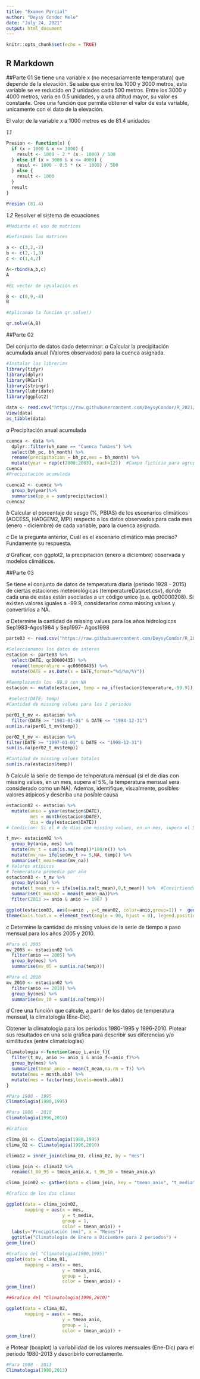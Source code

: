 ---
title: "Examen Parcial"
author: "Deysy Condor Melo"
date: "July 24, 2021"
output: html_document
---

```{r setup, include=FALSE}
knitr::opts_chunk$set(echo = TRUE)
```

## R Markdown

##Parte 01 
Se tiene una variable x (no necesariamente temperatura) que depende de la elevación. Se sabe que entre los 1000 y 3000 metros, esta variable se ve reducido en 2 unidades cada 500 metros. Entre los 3000 y 4000 metros, varía en 0.5 unidades, y a una altitud mayor, su valor es constante. Cree una función que permita obtener el valor de esta variable, unicamente con el dato de la elevación. 

El valor de la variable x a 1000 metros es de 81.4 unidades

*1.1*

```{r}
Presion <- function(x) {
  if (x > 1000 & x <= 3000) {
    result <- 1000 - 2 * (x - 1000) / 500
  } else if (x > 3000 & x <= 4000) {
    resul <- 1000 - 0.5 * (x - 1000) / 500
  } else {
    result <- 1000
  }
  result
}

Presion (81.4)
```

*1.2* Resolver el sistema de ecuaciones

```{r}
#Mediante el uso de matrices

#Definimos las matrices 

a <- c(3,2,-2)
b <- c(2,-1,3)
c <- c(1,4,2)

A<-rbind(a,b,c)
A

#EL vector de igualación es 

B <- c(0,9,-4)
B

#Aplicando la funcion qr.solve()

qr.solve(A,B)
```


##Parte 02

Del conjunto de datos dado determinar:
*a* Calcular la precipitación acumulada anual (Valores observados) para la cuenca asignada.
```{r}
#Instalar las librerias
library(tidyr)
library(dplyr)
library(RCurl)
library(stringr)
library(lubridate)
library(ggplot2)
```

```{r}

data <- read.csv("https://raw.githubusercontent.com/DeysyCondor/R_2021/master/mods_clima_uh.csv") 
View(data)
as_tibble(data)
```

*a* Precipitación anual acumulada
```{r}
cuenca <- data %>%
  dplyr::filter(uh_name == "Cuenca Tumbes") %>%
  select(bh_pc, bh_month) %>%
  rename(precipitacion = bh_pc,mes = bh_month) %>%
  mutate(year = rep(c(2000:2003), each=12))  #Campo ficticio para agrupar los valores de meses
cuenca 
#Precipitación acumulada

cuenca2 <- cuenca %>%
  group_by(year)%>%
  summarise(pp_a = sum(precipitacion))
cuenca2
```

*b* Calcular el porcentaje de sesgo (%, PBIAS) de los escenarios climáticos (ACCESS, HADGEM2, MPI) respecto a los datos observados para cada mes (enero - diciembre) de cada variable, para la cuenca asignada.

*c* De la pregunta anterior, Cuál es el escenario climático más preciso? Fundamente su respuesta.

*d* Gráficar, con ggplot2, la precipitación (enero a diciembre) observada y modelos climáticos.

##Parte 03

Se tiene el conjunto de datos de temperatura diaria (periodo 1928 - 2015) de ciertas estaciones meteorológicas (temperatureDataset.csv), donde cada una de estas están asociadas a un código unico (p.e. qc00000208). Si existen valores iguales a -99.9, considerarlos como missing values y convertirlos a NA.

*a* Determine la cantidad de missing values para los años hidrologicos Sep1983-Agos1984 y Sep1997-
Agos1998

```{r}
parte03 <- read.csv("https://raw.githubusercontent.com/DeysyCondor/R_2021/master/temperatureDataset.csv")

#Seleccionamos los datos de interes 
estacion <- parte03 %>%
  select(DATE, qc00000435) %>%
  rename(temperature = qc00000435) %>%
  mutate(DATE = as.Date(x = DATE,format="%d/%m/%Y"))

#Reemplazando los -99.9 con NA
estacion <- mutate(estacion, temp = na_if(estacion$temperature,-99.9))
 
 #select(DATE, temp)
#Cantidad de missing values para los 2 periodos

per01_t_mv <- estacion %>%
  filter(DATE >= "1983-01-01" & DATE <= "1984-12-31")
sum(is.na(per01_t_mv$temp))

per02_t_mv <- estacion %>%
filter(DATE >= "1997-01-01" & DATE <= "1998-12-31") 
sum(is.na(per02_t_mv$temp))

#Cantidad de missing values totales
sum(is.na(estacion$temp))
```

*b* Calcule la serie de tiempo de temperatura mensual (si el de dias con missing values, en un mes, supera el 5%, la temperatura mensual sera considerado como un NA). Ademas, identifique, visualmente, posibles valores atipicos y describa una posible causa

```{r}
estacion02 <- estacion %>%
  mutate(anio = year(estacion$DATE),
         mes = month(estacion$DATE),
         dia = day(estacion$DATE))
# Condicion: Si el # de dias con missing values, en un mes, supera el 5%, la temperatura mensual será considerado como un NA

t_mv<- estacion02 %>% 
  group_by(anio, mes) %>% 
  mutate(mv_t = sum(is.na(temp))*100/n()) %>% 
  mutate(mv_na= ifelse(mv_t >= 5,NA, temp)) %>% 
  summarise(t_mean=mean(mv_na))
# Valores atípicos
# Temperatura promedio por año
estacion03 <- t_mv %>% 
  group_by(anio) %>% 
  mutate(t_mean_na = ifelse(is.na(t_mean),0,t_mean)) %>%  #Convirtiendo NA en "0"
  summarise(t_mean02 = mean(t_mean_na))%>%
  filter(2013 >= anio & anio >= 1967 )

ggplot(estacion03, aes(x=anio , y=t_mean02, color=anio,group=1)) +  geom_line() + labs(title="Temperaturas promedio") + 
theme(axis.text.x = element_text(angle = 90, hjust = 0), legend.position = "none")

```

*c* Determine la cantidad de missing values de la serie de tiempo a paso mensual para los años 2005 y 2010.

```{r}
#Para el 2005
mv_2005 <- estacion02 %>%
  filter(anio == 2005) %>%
  group_by(mes) %>%
  summarise(mv_05 = sum(is.na(temp))) 

#Para el 2010
mv_2010 <- estacion02 %>%
  filter(anio == 2010) %>%
  group_by(mes) %>%
  summarise(mv_10 = sum(is.na(temp)))
```

*d* Cree una función que calcule, a partir de los datos de temperatura mensual, la climatología (Ene-Dic).

Obtener la climatología para los periodos 1980-1995 y 1996-2010. Plotear sus resultados en una sola gráfica para describir sus diferencias y/o similitudes (entre climatologías)

```{r}
Climatologia <-function(anio_i,anio_f){
  filter(t_mv, anio >= anio_i & anio_f<=anio_f)%>% 
  group_by(mes) %>% 
  summarize(tmean_anio = mean(t_mean,na.rm = T)) %>% 
  mutate(mes = month.abb) %>% 
  mutate(mes = factor(mes,levels=month.abb))
}

#Para 1980 - 1995
Climatologia(1980,1995)

#Para 1996 - 2010
Climatologia(1996,2010)

#Gráfico

clima_01 <- Climatologia(1980,1995)
clima_02 <- Climatologia(1996,2010)

clima12 = inner_join(clima_01, clima_02, by = "mes")

clima_join <- clima12 %>%
  rename(t_80_95 = tmean_anio.x, t_96_10 = tmean_anio.y)

clima_join02 <- gather(data = clima_join, key = "tmean_anio", "t_media", 2:3)

#Grafico de los dos climas

ggplot(data = clima_join02,
       mapping = aes(x = mes,
                     y = t_media,
                     group = 1,
                     color = tmean_anio)) +
  labs(y="Precipitación (mm)", x = "Meses")+
  ggtitle("Climatología de Enero a Diciembre para 2 periodos") +
geom_line()

#Grafico del "Climatologia(1980,1995)" 
ggplot(data = clima_01,
       mapping = aes(x = mes,
                     y = tmean_anio,
                     group = 1,
                     color = tmean_anio)) +
geom_line()

##Grafico del "Climatologia(1996,2010)" 

ggplot(data = clima_02,
       mapping = aes(x = mes,
                     y = tmean_anio,
                     group = 1,
                     color = tmean_anio)) +
geom_line()
```

*e* Plotear (boxplot) la variabilidad de los valores mensuales (Ene-Dic) para el periodo 1980-2013 y
describirlo correctamente.

```{r}
#Para 1980 - 2013
Climatologia(1980,2013)


```


